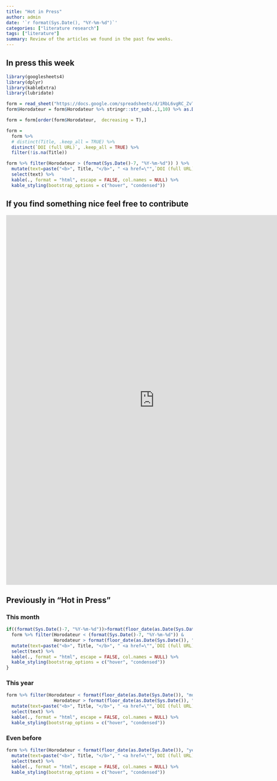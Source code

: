 ```yaml
---
title: "Hot in Press"
author: admin
date: '`r format(Sys.Date(), "%Y-%m-%d")`'
categories: ["literature research"]
tags: ["literature"]
summary: Review of the articles we found in the past few weeks.
---
```

## In press this week
```r
library(googlesheets4)
library(dplyr)
library(kableExtra)
library(lubridate)

form = read_sheet("https://docs.google.com/spreadsheets/d/1RbL6vgRC_ZvTYL8Qh3uoAFBNeuach2gnLiNW92KxwAA/edit?usp=sharing")
form$Horodateur = form$Horodateur %>% stringr::str_sub(.,1,10) %>% as.Date(.,format = "%Y-%m-%d")

form = form[order(form$Horodateur,  decreasing = T),]

form = 
  form %>% 
  # distinct(Title, .keep_all = TRUE) %>% 
  distinct(`DOI (full URL)`, .keep_all = TRUE) %>%
  filter(!is.na(Title))

form %>% filter(Horodateur > (format(Sys.Date()-7, "%Y-%m-%d")) ) %>%
  mutate(text=paste("<b>", Title, "</b>", " <a href=\"",`DOI (full URL)`,"\">(DOI) </a> ", if(!is.na(Keywords)){Keywords}, if(!is.na(`Comments:`)){`Comments:`},sep="")) %>%
  select(text) %>%
  kable(., format = "html", escape = FALSE, col.names = NULL) %>%
  kable_styling(bootstrap_options = c("hover", "condensed")) 

```

## If you find something nice feel free to contribute

<iframe src="https://docs.google.com/forms/d/e/1FAIpQLSd53dAnWEsl-tP6eomio6LSx-zgUwd6s-SMEIX0960AQMptGA/viewform?embedded=true" height = "1000" width = "800" frameborder="0" marginheight="0" marginwidth="0">Chargement…</iframe>

## Previously in "Hot in Press"
### This month
```r

if((format(Sys.Date()-7, "%Y-%m-%d"))>format(floor_date(as.Date(Sys.Date()), "month"), "%Y-%m-%d")){
  form %>% filter(Horodateur < (format(Sys.Date()-7, "%Y-%m-%d")) &
                  Horodateur > format(floor_date(as.Date(Sys.Date()), "month"), "%Y-%m-%d")) %>%
  mutate(text=paste("<b>", Title, "</b>", " <a href=\"",`DOI (full URL)`,"\">(DOI) </a> ", if(!is.na(Keywords)){Keywords}, if(!is.na(`Comments:`)){`Comments:`},sep="")) %>%
  select(text) %>%
  kable(., format = "html", escape = FALSE, col.names = NULL) %>%
  kable_styling(bootstrap_options = c("hover", "condensed"))
}

```

### This year
```r
form %>% filter(Horodateur < format(floor_date(as.Date(Sys.Date()), "month"), "%Y-%m-%d") & 
                  Horodateur > format(floor_date(as.Date(Sys.Date()), "year"), "%Y-%m-%d")) %>%
  mutate(text=paste("<b>", Title, "</b>", " <a href=\"",`DOI (full URL)`,"\">(DOI) </a> ", if(!is.na(Keywords)){Keywords}, if(!is.na(`Comments:`)){`Comments:`},sep="")) %>%
  select(text) %>%
  kable(., format = "html", escape = FALSE, col.names = NULL) %>%
  kable_styling(bootstrap_options = c("hover", "condensed")) 

```

### Even before 
```r
form %>% filter(Horodateur < format(floor_date(as.Date(Sys.Date()), "year"), "%Y-%m-%d")) %>%
  mutate(text=paste("<b>", Title, "</b>", " <a href=\"",`DOI (full URL)`,"\">(DOI)</a> ", if(!is.na(Keywords)){Keywords}, if(!is.na(`Comments:`)){`Comments:`},sep="")) %>%
  select(text) %>%
  kable(., format = "html", escape = FALSE, col.names = NULL) %>%
  kable_styling(bootstrap_options = c("hover", "condensed")) 

```